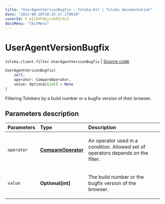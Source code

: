 ```yaml
---
title: "UserAgentVersionBugfix — Toloka-Kit | Toloka documentation"
date: "2023-08-28T10:25:37.270810"
coverId: F_bIcOYF9yjrxkPZrXc3
docsMenu: "tkitMenu"
---
```


# UserAgentVersionBugfix

`toloka.client.filter.UserAgentVersionBugfix` | [Source code](https://github.com/Toloka/toloka-kit/blob/v1.2.1/src/client/filter.py#L756)

```python
UserAgentVersionBugfix(
    self,
    operator: CompareOperator,
    value: Optional[int] = None
)
```

Filtering Tolokers by a build number or a bugfix version of their browser.

## Parameters description

| Parameters | Type | Description |
| :----------| :----| :-----------|
`operator`|**[CompareOperator](/docs/toloka-kit/reference/toloka.client.primitives.operators.CompareOperator)**|<p>An operator used in a condition. Allowed set of operators depends on the filter.</p>
`value`|**Optional\[int\]**|<p>The build number or the bugfix version of the browser.</p>